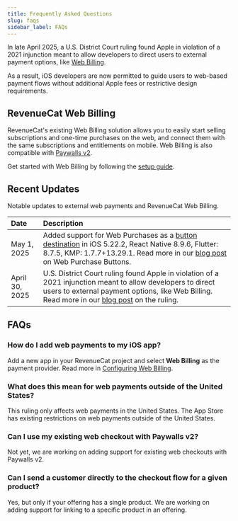 ```yaml
---
title: Frequently Asked Questions
slug: faqs
sidebar_label: FAQs
---
```


In late April 2025, a U.S. District Court ruling found Apple in violation of a 2021 injunction meant to allow developers to direct users to external payment options, like [Web Billing](/web/web-billing/overview).

As a result, iOS developers are now permitted to guide users to web-based payment flows without additional Apple fees or restrictive design requirements.

## RevenueCat Web Billing

RevenueCat's existing Web Billing solution allows you to easily start selling subscriptions and one-time purchases on the web, and connect them with the same subscriptions and entitlements on mobile. Web Billing is also compatible with [Paywalls v2](https://www.revenuecat.com/blog/growth/introducing-web-paywall-buttons/).

Get started with Web Billing by following the [setup guide](/web/web-billing/overview).

## Recent Updates

Notable updates to external web payments and RevenueCat Web Billing.

| Date           | Description                                                                                                                                                                                                                                                                                                              |
| :------------- | :----------------------------------------------------------------------------------------------------------------------------------------------------------------------------------------------------------------------------------------------------------------------------------------------------------------------- |
| May 1, 2025    | Added support for Web Purchases as a [button destination](/tools/paywalls-v2/creating-paywalls/web-purchase-button) in iOS 5.22.2, React Native 8.9.6, Flutter: 8.7.5, KMP: 1.7.7+13.29.1. Read more in our [blog post](https://www.revenuecat.com/blog/growth/introducing-web-paywall-buttons/) on Web Purchase Buttons. |
| April 30, 2025 | U.S. District Court ruling found Apple in violation of a 2021 injunction meant to allow developers to direct users to external payment options, like Web Billing. Read more in our [blog post](https://www.revenuecat.com/blog/growth/apple-anti-steering-ruling-monetization-strategy/) on the ruling.                  |

## FAQs

### How do I add web payments to my iOS app?

Add a new app in your RevenueCat project and select **Web Billing** as the payment provider. Read more in [Configuring Web Billing](/web/web-billing/product-setup).

### What does this mean for web payments outside of the United States?

This ruling only affects web payments in the United States. The App Store has existing restrictions on web payments outside of the United States.

### Can I use my existing web checkout with Paywalls v2?

Not yet, we are working on adding support for existing web checkouts with Paywalls v2.

### Can I send a customer directly to the checkout flow for a given product?

Yes, but only if your offering has a single product. We are working on adding support for linking to a specific product in an offering.
